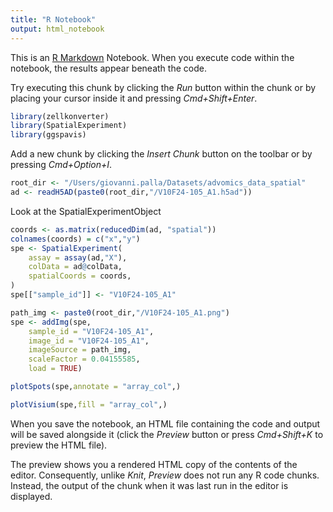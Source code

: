 ```yaml
---
title: "R Notebook"
output: html_notebook
---
```


This is an [R Markdown](http://rmarkdown.rstudio.com) Notebook. When you execute code within the notebook, the results appear beneath the code. 

Try executing this chunk by clicking the *Run* button within the chunk or by placing your cursor inside it and pressing *Cmd+Shift+Enter*. 

```r
library(zellkonverter)
library(SpatialExperiment)
library(ggspavis)
```

Add a new chunk by clicking the *Insert Chunk* button on the toolbar or by pressing *Cmd+Option+I*.

```r
root_dir <- "/Users/giovanni.palla/Datasets/advomics_data_spatial"
ad <- readH5AD(paste0(root_dir,"/V10F24-105_A1.h5ad"))
```

Look at the SpatialExperimentObject
```r
coords <- as.matrix(reducedDim(ad, "spatial"))
colnames(coords) = c("x","y")
spe <- SpatialExperiment(
    assay = assay(ad,"X"), 
    colData = ad@colData, 
    spatialCoords = coords,
)
spe[["sample_id"]] <- "V10F24-105_A1"
```

```r
path_img <- paste0(root_dir,"/V10F24-105_A1.png")
spe <- addImg(spe, 
    sample_id = "V10F24-105_A1", 
    image_id = "V10F24-105_A1",
    imageSource = path_img, 
    scaleFactor = 0.04155585, 
    load = TRUE)
```

```r
plotSpots(spe,annotate = "array_col",)
```

```r
plotVisium(spe,fill = "array_col",)
```

When you save the notebook, an HTML file containing the code and output will be saved alongside it (click the *Preview* button or press *Cmd+Shift+K* to preview the HTML file). 

The preview shows you a rendered HTML copy of the contents of the editor. Consequently, unlike *Knit*, *Preview* does not run any R code chunks. Instead, the output of the chunk when it was last run in the editor is displayed.

